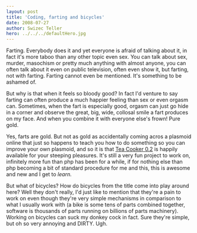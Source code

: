 ```yaml
---
layout: post
title: 'Coding, farting and bicycles'
date: 2008-07-27
author: Swizec Teller
hero: ../../../defaultHero.jpg
---
```

Farting. Everybody does it and yet everyone is afraid of talking about it, in fact it's more taboo than any other topic even sex. You can talk about sex, murder, masochism or pretty much anything with almost anyone, you can often talk about it even on public television, often even show it, but farting, not with farting. Farting cannot even be mentioned. It's something to be ashamed of.

But why is that when it feels so bloody good? In fact I'd venture to say farting can often produce a much happier feeling than sex or even orgasm can. Sometimes, when the fart is especially good, orgasm can just go hide in a corner and observe the great, big, wide, collosal smile a fart produces on my face. And when you combine it with everyone else's frown! Pure gold.

Yes, farts are gold. But not as gold as accidentally coming acros a plasmoid online that just so happens to teach you how to do something so you can improve your own plasmoid, and so it is that [Tea Cooker 0.2](http://kde-look.org/content/show.php?content=85564) is happily available for your steeping pleasures. It's still a very fun project to work on, infinitely more fun than php has been for a while, if for nothing else than php becoming a bit of standard procedure for me and this, this is awesome and new and I get to _learn._

But what of bicycles? How do bicycles from the title come into play around here? Well they don't really, I'd just like to mention that they're a pain to work on even though they're very simple mechanisms in comparison to what I usually work with (a bike is some tens of parts combined together, software is thousands of parts running on billions of parts machinery). Working on bicycles can suck my donkey cock in fact. Sure they're simple, but oh so very annoying and DIRTY. Ugh.